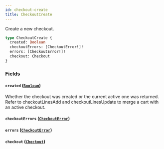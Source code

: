 ```yaml
---
id: checkout-create
title: CheckoutCreate
---
```



Create a new checkout.

```graphql
type CheckoutCreate {
  created: Boolean
  checkoutErrors: [CheckoutError!]!
  errors: [CheckoutError!]!
  checkout: Checkout
}
```


### Fields

#### `created` ([`Boolean`](../../../developer/api-reference/scalars/boolean))

Whether the checkout was created or the current active one was returned. Refer to checkoutLinesAdd and checkoutLinesUpdate to merge a cart with an active checkout.


#### `checkoutErrors` ([`CheckoutError`](../../../developer/api-reference/objects/checkout-error))




#### `errors` ([`CheckoutError`](../../../developer/api-reference/objects/checkout-error))




#### `checkout` ([`Checkout`](../../../developer/api-reference/objects/checkout))






